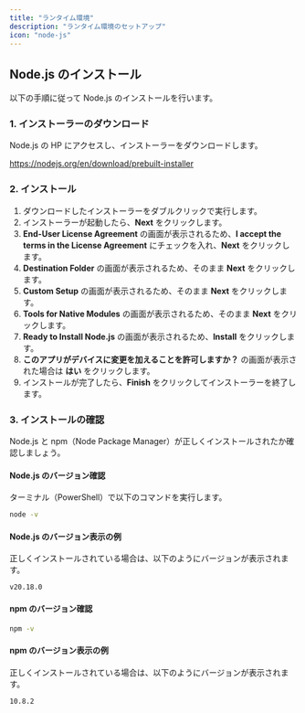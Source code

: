 ```yaml
---
title: "ランタイム環境"
description: "ランタイム環境のセットアップ"
icon: "node-js"
---
```


## Node.js のインストール

以下の手順に従って Node.js のインストールを行います。

### 1. インストーラーのダウンロード

Node.js の HP にアクセスし、インストーラーをダウンロードします。

https://nodejs.org/en/download/prebuilt-installer

### 2. インストール

1. ダウンロードしたインストーラーをダブルクリックで実行します。
2. インストーラーが起動したら、**Next** をクリックします。
3. **End-User License Agreement** の画面が表示されるため、**I accept the terms in the License Agreement** にチェックを入れ、**Next** をクリックします。
4. **Destination Folder** の画面が表示されるため、そのまま **Next** をクリックします。
5. **Custom Setup** の画面が表示されるため、そのまま **Next** をクリックします。
6. **Tools for Native Modules** の画面が表示されるため、そのまま **Next** をクリックします。
7. **Ready to Install Node.js** の画面が表示されるため、**Install** をクリックします。
8. **このアプリがデバイスに変更を加えることを許可しますか？** の画面が表示された場合は **はい** をクリックします。
9. インストールが完了したら、**Finish** をクリックしてインストーラーを終了します。

### 3. インストールの確認

Node.js と npm（Node Package Manager）が正しくインストールされたか確認しましょう。

#### Node.js のバージョン確認

ターミナル（PowerShell）で以下のコマンドを実行します。

```bash
node -v
```

#### Node.js のバージョン表示の例

正しくインストールされている場合は、以下のようにバージョンが表示されます。

```
v20.18.0
```

#### npm のバージョン確認

```bash
npm -v
```

#### npm のバージョン表示の例

正しくインストールされている場合は、以下のようにバージョンが表示されます。

```
10.8.2
```

